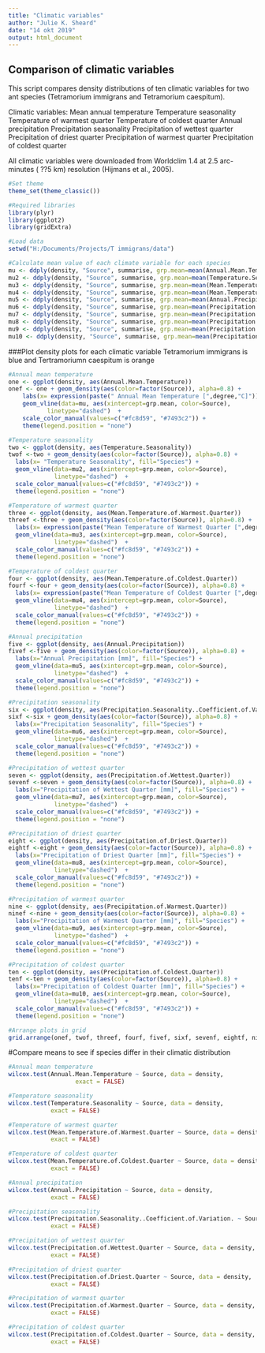 ---
title: "Climatic variables"
author: "Julie K. Sheard"
date: "14 okt 2019"
output: html_document
---

## Comparison of climatic variables

This script compares density distributions of ten climatic variables  for two ant species (Tetramorium immigrans and Tetramorium caespitum).

Climatic variables:
Mean annual temperature
Temperature seasonality
Temperature of warmest quarter
Temperature of coldest quarter
Annual precipitation
Precipitation seasonality
Precipitation of wettest quarter
Precipitation of driest quarter
Precipitation of warmest quarter
Precipitation of coldest quarter

All climatic variables were downloaded from Worldclim 1.4 at 2.5 arc-minutes (  ??5 km) resolution (Hijmans et al., 2005). 


```{r}
#Set theme
theme_set(theme_classic())

#Required libraries
library(plyr)
library(ggplot2)
library(gridExtra)

#Load data
setwd("H:/Documents/Projects/T immigrans/data")
```


```{r}
#Calculate mean value of each climate variable for each species
mu <- ddply(density, "Source", summarise, grp.mean=mean(Annual.Mean.Temperature))
mu2 <- ddply(density, "Source", summarise, grp.mean=mean(Temperature.Seasonality))
mu3 <- ddply(density, "Source", summarise, grp.mean=mean(Mean.Temperature.of.Warmest.Quarter))
mu4 <- ddply(density, "Source", summarise, grp.mean=mean(Mean.Temperature.of.Coldest.Quarter))
mu5 <- ddply(density, "Source", summarise, grp.mean=mean(Annual.Precipitation))
mu6 <- ddply(density, "Source", summarise, grp.mean=mean(Precipitation.Seasonality..Coefficient.of.Variation.))
mu7 <- ddply(density, "Source", summarise, grp.mean=mean(Precipitation.of.Wettest.Quarter))
mu8 <- ddply(density, "Source", summarise, grp.mean=mean(Precipitation.of.Driest.Quarter))
mu9 <- ddply(density, "Source", summarise, grp.mean=mean(Precipitation.of.Warmest.Quarter))
mu10 <- ddply(density, "Source", summarise, grp.mean=mean(Precipitation.of.Coldest.Quarter))
```

###Plot density plots for each climatic variable
Tetramorium immigrans is blue and Tertramoriumn caespitum is orange

```{r}
#Annual mean temperature
one <- ggplot(density, aes(Annual.Mean.Temperature))
onef <- one + geom_density(aes(color=factor(Source)), alpha=0.8) + 
    labs(x= expression(paste(" Annual Mean Temperature [",degree,"C]")), fill="Species") +
    geom_vline(data=mu, aes(xintercept=grp.mean, color=Source),
           linetype="dashed")  + 
    scale_color_manual(values=c("#fc8d59", "#7493c2")) +
    theme(legend.position = "none")

#Temperature seasonality
two <- ggplot(density, aes(Temperature.Seasonality))
twof <-two + geom_density(aes(color=factor(Source)), alpha=0.8) + 
  labs(x= "Temperature Seasonality", fill="Species") +
  geom_vline(data=mu2, aes(xintercept=grp.mean, color=Source),
             linetype="dashed")  + 
  scale_color_manual(values=c("#fc8d59", "#7493c2")) +
  theme(legend.position = "none")

#Temperature of warmest quarter
three <- ggplot(density, aes(Mean.Temperature.of.Warmest.Quarter))
threef <-three + geom_density(aes(color=factor(Source)), alpha=0.8) + 
  labs(x= expression(paste("Mean Temperature of Warmest Quarter [",degree,"C]")), fill="Species") +
  geom_vline(data=mu3, aes(xintercept=grp.mean, color=Source),
             linetype="dashed")  + 
  scale_color_manual(values=c("#fc8d59", "#7493c2")) +
  theme(legend.position = "none")

#Temperature of coldest quarter
four <- ggplot(density, aes(Mean.Temperature.of.Coldest.Quarter))
fourf <-four + geom_density(aes(color=factor(Source)), alpha=0.8) + 
  labs(x= expression(paste("Mean Temperature of Coldest Quarter [",degree,"C]")), fill="Species") +
  geom_vline(data=mu4, aes(xintercept=grp.mean, color=Source),
             linetype="dashed")  + 
  scale_color_manual(values=c("#fc8d59", "#7493c2")) +
  theme(legend.position = "none")

#Annual precipitation
five <- ggplot(density, aes(Annual.Precipitation))
fivef <-five + geom_density(aes(color=factor(Source)), alpha=0.8) + 
  labs(x="Annual Precipitation [mm]", fill="Species") +
  geom_vline(data=mu5, aes(xintercept=grp.mean, color=Source),
             linetype="dashed")  + 
  scale_color_manual(values=c("#fc8d59", "#7493c2")) +
  theme(legend.position = "none")

#Precipitation seasonality
six <- ggplot(density, aes(Precipitation.Seasonality..Coefficient.of.Variation.))
sixf <-six + geom_density(aes(color=factor(Source)), alpha=0.8) + 
  labs(x="Precipitation Seasonality", fill="Species") +
  geom_vline(data=mu6, aes(xintercept=grp.mean, color=Source),
             linetype="dashed")  + 
  scale_color_manual(values=c("#fc8d59", "#7493c2")) +
  theme(legend.position = "none")

#Precipitation of wettest quarter
seven <- ggplot(density, aes(Precipitation.of.Wettest.Quarter))
sevenf <-seven + geom_density(aes(color=factor(Source)), alpha=0.8) + 
  labs(x="Precipitation of Wettest Quarter [mm]", fill="Species") +
  geom_vline(data=mu7, aes(xintercept=grp.mean, color=Source),
             linetype="dashed")  + 
  scale_color_manual(values=c("#fc8d59", "#7493c2")) +
  theme(legend.position = "none")

#Precipitation of driest quarter
eight <- ggplot(density, aes(Precipitation.of.Driest.Quarter))
eightf <-eight + geom_density(aes(color=factor(Source)), alpha=0.8) + 
  labs(x="Precipitation of Driest Quarter [mm]", fill="Species") +
  geom_vline(data=mu8, aes(xintercept=grp.mean, color=Source),
             linetype="dashed")  + 
  scale_color_manual(values=c("#fc8d59", "#7493c2")) +
  theme(legend.position = "none")

#Precipitation of warmest quarter
nine <- ggplot(density, aes(Precipitation.of.Warmest.Quarter))
ninef <-nine + geom_density(aes(color=factor(Source)), alpha=0.8) + 
  labs(x="Precipitation of Warmest Quarter [mm]", fill="Species") +
  geom_vline(data=mu9, aes(xintercept=grp.mean, color=Source),
             linetype="dashed")  + 
  scale_color_manual(values=c("#fc8d59", "#7493c2")) +
  theme(legend.position = "none")

#Precipitation of coldest quarter
ten <- ggplot(density, aes(Precipitation.of.Coldest.Quarter))
tenf <-ten + geom_density(aes(color=factor(Source)), alpha=0.8) + 
  labs(x="Precipitation of Coldest Quarter [mm]", fill="Species") +
  geom_vline(data=mu10, aes(xintercept=grp.mean, color=Source),
             linetype="dashed")  + 
  scale_color_manual(values=c("#fc8d59", "#7493c2")) +
  theme(legend.position = "none")

#Arrange plots in grid
grid.arrange(onef, twof, threef, fourf, fivef, sixf, sevenf, eightf, ninef, tenf, ncol=2)
```

#Compare means to see if species differ in their climatic distribution 

```{r}
#Annual mean temperature
wilcox.test(Annual.Mean.Temperature ~ Source, data = density,
                   exact = FALSE)

#Temperature seasonality
wilcox.test(Temperature.Seasonality ~ Source, data = density,
            exact = FALSE)

#Temperature of warmest quarter
wilcox.test(Mean.Temperature.of.Warmest.Quarter ~ Source, data = density,
            exact = FALSE)

#Temperature of coldest quarter
wilcox.test(Mean.Temperature.of.Coldest.Quarter ~ Source, data = density,
            exact = FALSE)

#Annual precipitation
wilcox.test(Annual.Precipitation ~ Source, data = density,
            exact = FALSE)

#Precipitation seasonality
wilcox.test(Precipitation.Seasonality..Coefficient.of.Variation. ~ Source, data = density,
            exact = FALSE)

#Precipitation of wettest quarter
wilcox.test(Precipitation.of.Wettest.Quarter ~ Source, data = density,
            exact = FALSE)

#Precipitation of driest quarter
wilcox.test(Precipitation.of.Driest.Quarter ~ Source, data = density,
            exact = FALSE)

#Precipitation of warmest quarter
wilcox.test(Precipitation.of.Warmest.Quarter ~ Source, data = density,
            exact = FALSE)

#Precipitation of coldest quarter
wilcox.test(Precipitation.of.Coldest.Quarter ~ Source, data = density,
            exact = FALSE)
```
